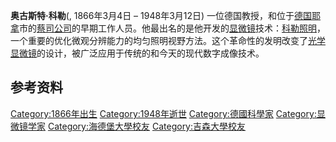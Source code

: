 {{Infobox scientist
| name = 奥古斯特·科勒<br />(August Köhler)
<!--
| image = August Koehler.jpg|300px
| caption = August Köhler, ca. 1930
-->
| birth_date = {{Birth date|1866|3|4|mf=y}} 
| birth_place = [[黑森-达姆施塔特|黑森-达姆施塔特]]州, [[达姆施塔特|达姆施塔特]]市
| death_date = {{death date and age|1948|3|12|1866|3|4|mf=y}}
| death_place = [[德国|德国]]，[[耶拿|耶拿]]市
| residence = [[德国|德国]]
| nationality = [[德国|德国]] 
| field = [[物理学家|物理学家]]
| work_institution = [[吉森大学|吉森大学]]<br />[[耶拿大学|耶拿大学]]<br />[[蔡司公司|蔡司公司]]
| alma_mater = [[海德堡大学|海德堡大学]]<br />[[吉森大学|吉森大学]]
| doctoral_advisor = {{le|Johann Wilhelm Spengel}}
| doctoral_students = 
| known_for  = [[科勒照明|科勒照明]]
| prizes = [[耶拿大学|耶拿大学]]荣誉博士
| religion =  
| footnotes = 
}}

'''奥古斯特·科勒'''({{lang-en|August Karl Johann Valentin Köhler}}, 1866年3月4日 – 1948年3月12日) 一位德国教授，和位于[[德国|德国]][[耶拿|耶拿]]市的[[蔡司公司|蔡司公司]]的早期工作人员。他最出名的是他开发的[[显微镜|显微镜]]技术：[[科勒照明|科勒照明]]，一个重要的优化微观分辨能力的均匀照明视野方法。这个革命性的发明改变了[[光学显微镜|光学显微镜]]的设计，被广泛应用于传统的和今天的现代数字成像技术。

== 参考资料 ==
{{Reflist}}

{{Authority control}}

{{DEFAULTSORT: Köhler, August}}
[[Category:1866年出生|Category:1866年出生]]
[[Category:1948年逝世|Category:1948年逝世]]
[[Category:德國科學家|Category:德國科學家]]
[[Category:显微镜学家|Category:显微镜学家]]
[[Category:海德堡大學校友|Category:海德堡大學校友]]
[[Category:吉森大學校友|Category:吉森大學校友]]